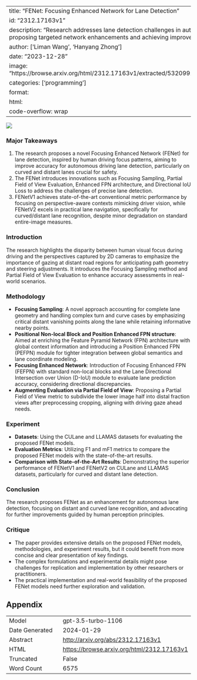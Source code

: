 
---
title: "FENet: Focusing Enhanced Network for Lane Detection"
id: "2312.17163v1"
description: "Research addresses lane detection challenges in autonomous driving, by proposing targeted network enhancements and achieving improved accuracy."
author: ['Liman Wang', 'Hanyang Zhong']
date: "2023-12-28"
image: "https://browse.arxiv.org/html/2312.17163v1/extracted/5320991/figure/Figure1.png"
categories: ['programming']
format:
  html:
    code-overflow: wrap
---

![](https://browse.arxiv.org/html/2312.17163v1/extracted/5320991/figure/Figure1.png)

### Major Takeaways
1. The research proposes a novel Focusing Enhanced Network (FENet) for lane detection, inspired by human driving focus patterns, aiming to improve accuracy for autonomous driving lane detection, particularly on curved and distant lanes crucial for safety.
2. The FENet introduces innovations such as Focusing Sampling, Partial Field of View Evaluation, Enhanced FPN architecture, and Directional IoU Loss to address the challenges of precise lane detection.
3. FENetV1 achieves state-of-the-art conventional metric performance by focusing on perspective-aware contexts mimicking driver vision, while FENetV2 excels in practical lane navigation, specifically for curved/distant lane recognition, despite minor degradation on standard entire-image measures.

### Introduction
The research highlights the disparity between human visual focus during driving and the perspectives captured by 2D cameras to emphasize the importance of gazing at distant road regions for anticipating path geometry and steering adjustments. It introduces the Focusing Sampling method and Partial Field of View Evaluation to enhance accuracy assessments in real-world scenarios.

### Methodology
- **Focusing Sampling**: A novel approach accounting for complete lane geometry and handling complex turn and curve cases by emphasizing critical distant vanishing points along the lane while retaining informative nearby points.
- **Positional Non-local Block and Position Enhanced FPN structure**: Aimed at enriching the Feature Pyramid Network (FPN) architecture with global context information and introducing a Position Enhanced FPN (PEFPN) module for tighter integration between global semantics and lane coordinate modeling.
- **Focusing Enhanced Network**: Introduction of Focusing Enhanced FPN (FEFPN) with standard non-local blocks and the Lane Directional Intersection over Union (D-IoU) module to evaluate lane prediction accuracy, considering directional discrepancies.
- **Augmenting Evaluation via Partial Field of View**: Proposing a Partial Field of View metric to subdivide the lower image half into distal fraction views after preprocessing cropping, aligning with driving gaze ahead needs.

### Experiment
- **Datasets**: Using the CULane and LLAMAS datasets for evaluating the proposed FENet models.
- **Evaluation Metrics**: Utilizing F1 and mF1 metrics to compare the proposed FENet models with the state-of-the-art results.
- **Comparison with State-of-the-Art Results**: Demonstrating the superior performance of FENetV1 and FENetV2 on CULane and LLAMAS datasets, particularly for curved and distant lane detection.

### Conclusion
The research proposes FENet as an enhancement for autonomous lane detection, focusing on distant and curved lane recognition, and advocating for further improvements guided by human perception principles.

### Critique
- The paper provides extensive details on the proposed FENet models, methodologies, and experiment results, but it could benefit from more concise and clear presentation of key findings.
- The complex formulations and experimental details might pose challenges for replication and implementation by other researchers or practitioners.
- The practical implementation and real-world feasibility of the proposed FENet models need further exploration and validation.

## Appendix

|          |          |
|----------|----------|
| Model     | gpt-3.5-turbo-1106       |
| Date Generated     | 2024-01-29       |
| Abstract | [http://arxiv.org/abs/2312.17163v1](http://arxiv.org/abs/2312.17163v1)        |
| HTML     | [https://browse.arxiv.org/html/2312.17163v1](https://browse.arxiv.org/html/2312.17163v1)       |
| Truncated       | False       |
| Word Count       | 6575       |